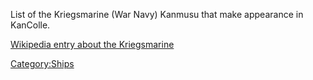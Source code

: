 List of the Kriegsmarine (War Navy) Kanmusu that make appearance in KanColle.

[[wikipedia:Kriegsmarine|Wikipedia entry about the Kriegsmarine]]

[[Category:Ships]]